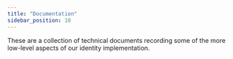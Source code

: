 ```yaml
---
title: "Documentation"
sidebar_position: 10
---
```


<Intro>
  These are a collection of technical documents recording some of the more low-level aspects of our identity implementation.
</Intro>


<DocCardList/>


